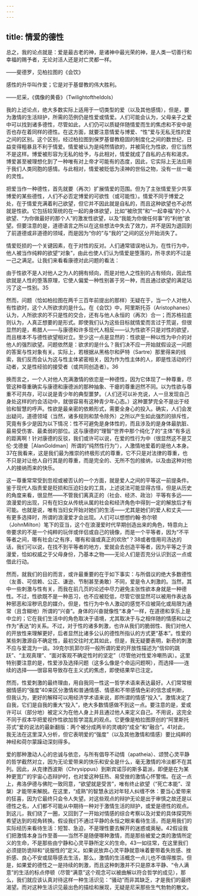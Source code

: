 ```yaml
---
---
---
```

title: 情爱的德性
---




总之，我的论点就是：爱是最古老的神，是诸神中最光荣的神，是人类一切善行和幸福的赐予者，无论对活人还是对亡灵都一样。

——斐德罗，见柏拉图的《会饮》

感性的升华叫作爱；它是对于基督教的伟大胜利。

——尼采，《偶像的黄昏》（TwilightoftheIdols）

我的上述论点，绝大多数实际上适用于一切类型的爱（以及其他感情），但是，要为激情的生活辩护，所需的范例仍是性爱或情爱。人们可能会认为，父母亲子之爱中可以找到诸多德性，尽管如此，人们仍可以质疑伴随情爱而生的焦虑和不安中是否也存在着同样的德性。在这方面，就要注意情爱与博爱、“性”爱与无私无性的爱之间的区别。这个区别，经过柏拉图到保罗基督教稳固的制度化之间的数世纪，日益变得粗暴且不利于情爱。情爱被认为是纯然情欲的，并被简化为性欲，但它当然不是这样。博爱被形容为无私的给予，与此相对，情爱就成了自私的占有和渴求。博爱甚至被理想化到了一种唯有对上帝才可能有的态度，因此，它实际上无法应用于我们人类同胞的感情。与此相对，情爱被贬低为渎神的世俗之物，没有一丝一毫的灵性。

把爱当作一种德性，首先就要（再次）扩展情爱的范围。但为了主张情爱至少共享博爱的某些德性，人们不必否定博爱的可欲性（或可能性）。情爱不同于博爱之处，在于情爱充满着利己欲望，但它并不因此就是自私的，而且这种欲望也不必然就是性欲。它包括较笼统的在一起的身体欲望，比如“被欣赏”和“一起幸福”的个人欲望、“为你做最好的那个人”的激发性欲望，以及“我能为你做任何事”的“利他”欲望。但要注意的是，道德语言之所以在这些想法中失去了效力，并不是因为退回到了前道德或非道德的领域，而是因为“你的”与“我的”之间的区分开始消失了。

情爱贬损的一个关键因素，在于对性的反对。人们通常错误地认为，在性行为中，他人被当作纯粹的欲望“对象”，由此也使人们认为情爱是堕落的，所寻求的不过是一己之满足。让我们来看看康德对此问题的看法：

由于性欲不是人对他人之为人的拥有倾向，而是对他人之性别的占有倾向，因此性欲就是人性的堕落原理，它使人偏爱一种性别甚于另一种，而且通过欲望的满足玷污了这一性别。35

然而，问题（恰如柏拉图在两千三百年前提出的那样）无疑在于，当一个人对他人有性欲时，这个人所欲求的是什么。在《会饮》中，阿里斯托芬（Aristophanes）认为，人所欲求的不只是性的交合，还有与他人永恒的（再次）合一；而苏格拉底则认为，人真正想要的是形式。即使我们认为这些目标就情爱而言过于荒诞，但很显然的是，希腊人——与康德和许多现代人相反——认为性欲不只是对性的欲望，而且根本不与德性欲望相对立。至少这一点是显然的：性欲是一种以性为中介的对他人的强烈欲望。问题依然是：欲求的是什么？我们决不应一开始就假设这一问题的答案与性对象有关。实际上，若根据从黑格尔和萨特（Sartre）那里得来的线索，我们反而会认为这与性主体紧密相关，因为作为性主体的人，即是性活动的行动者，又是性经验的接受者（或共同创造者）。36

换而言之，一个人对他人充满激情的依恋是一种德性，因为它体现了一种尊重，尽管这种尊重确实与康德和康德派的那种抽象、干瘪的尊重迥然不同。以为性欲与尊重不可共存，可以说是青少年的典型噩梦。（人们还可以补充说，人一旦发现自己身处这样的约会活动中，就很容易有这种青少年心态。）这种噩梦完全不是出于经验和智慧的呼声。性欲是最亲密的依赖形式，需要全身心的投入。确实，人们会发出疑问，道德领域（当然，诸多规则和禁令除外）之所以产生如此强烈的排斥性，究竟有多少是因为以下情况：性不可避免是身体性的，而且涉及的是身体最肮脏、最易受伤害、最柔弱的部位。这与康德的“理智”世界中那个纯化了的“主体”有多远的距离啊！针对康德的反驳，我们或许可以说，在爱的性行为中（很显然这不是艾伦·戈德曼［AlanGoldman］所谓的“纯然性行为”），人激情地爱着的是他人本身。37在我看来，这是我们最为推崇的终极形式的尊重，它不只是对法律的尊重，也不只是对让他人自行其是的尊重，而是完全的、无所不包的接纳，以及由这种对他人的接纳而来的快乐。

这一尊重常常受到忽视或被否认的一个方面，就是爱人之间的平等这一前提条件。鉴于现代人指责爱是贬损和压迫妇女的工具，上述说法可能显得古怪，但是从历史的角度来看，很显然——不管我们离真正的（社会、经济、政治）平等有多远——浪漫爱的出现，只有在妇女从传统从属的社会和经济角色中得到一定的解放后才有可能。也就是说，唯有当妇女开始对她们的生活——尤其是她们的爱人和丈夫——有更多选择时，所谓的浪漫爱才会出现。人们可以想想约翰·弥尔顿（JohnMilton）笔下的亚当，这个在浪漫爱时代早期创造出来的角色，特意向上帝要求的不是一个纯粹的玩伴或伴侣或自己的镜像，而是一个平等者，因为“不平等者之间，哪有社会/之有序，哪有和谐或真正的欢欣”？38或者借用司汤达的话，我们可以说，在找不到平等者的地方，爱就会去创造平等者，因为平等之于浪漫爱，恰如权威之于父母身份，乃基本之物——无论人们是否充分认识到这一点或借此行动。

然而，就我们的目的而言，或许最重要的在于如下事实：与所倡议的绝大多数德性（友善、可信赖、公正、谦逊、节制甚至勇敢）不同，爱是令人刺激的。当然，其中一些刺激与性有关，而我在前几页的论述中尽力避免主张性欲本身就是一种德性。不过，性欲既不是一种恶习，也不应被贬低，尽管它很显然可以被用作表达各种邪恶和淫秽讯息的媒介。但是，性行为中令人激动的感觉不应被简化或局限为通常（且含糊地）所谓的“兴奋”。身体的兴奋就像性“本身”一样，在道德和享乐上是中立的；它在我们生活中的角色取决于语境，尤其取决于与之相伴随的情感和以之作为“表达”的关系。不过，对于性的诸多刺激，也许从我们的脆弱性、我们对他人的开放性来理解更好，后者显然比诸多公认的德性所指认的方式更“基本”。性爱的某些刺激源自不确定性，最初交往时尤其如此，但是，我无疑要表明，新奇的刺激不应与爱混为一谈。39克尔凯郭尔将一般所谓的爱的开放性描述为“信仰的跳跃”、“主观真理”、“面对客观不确定性时的坚定”（尽管他对性爱冷嘲热讽）。这里特别要注意的是，性爱涉及选择问题（这多么像是个命运问题啊），而选择——连续的选择——很容易导致存在主义式的焦虑，即使结果早已注定。

然而，性爱刺激的最终理由，用自我同一性这一哲学术语来表达最好。人们常常根据情感的“强度”40来区分激情和普通情感、情感和不带感情色彩的信念或判断，但我认为，更好的解释可以用经济学术语来说，即所谓的情感“投入”。激情决定了自我，它们是自我的重大“投入”，绝大多数情感做不到这一点。要注意的是，爱或许可以（部分地）被定义为在他人身上并且通过他人来定义自己。不用说，这完全不同于叔本华把爱视作性欲加哲学混乱的观点。它更像是柏拉图原创的“阿里斯托芬式”爱的说法的最新翻版：两个被分成两半的灵魂的“成全”和“融合”。41对此，我无法在这里深入分析，但它表明爱的“强度”（以及其他激情和情感）要比纯粹的神经和荷尔蒙躁动深刻得多。

爱的那种激动人心的忠诚与依恋，与所有倡导不动情（apatheia）、颂赞心灵平静的哲学截然对立，因为无论爱带来的快乐和安全是什么，毫无激情的冷淡都不在其列。因此，从克律西波斯（Chrysippus）到斯宾诺莎的斯多葛派，即便是在为某种更宽广的宇宙心态辩护时，也对爱这种狂热、易受挫的激情心怀警惕。在这一点上，弗洛伊德与佛陀一致同意，“欲望就是受苦”，唯有终止欲望（“死亡本能”、涅槃）才能带来解脱。在这里，“成熟”的智慧永远对年轻人纠缠不休：要当心爱带来的狂喜，因为它最终只会令人失望。对这些观点的辩护无论是出于审慎之故还是以德性之名，人们都不可能从中期待一种对于激情生活的辩护，或爱是德性的观点。到这儿，我们绕了一圈，又回到了一开始对情感的综合考察以及对爱的具体探究所希望达到的视角转换。假设我们不通过平静的永恒之眼来看待生活，而是用我们的实际经历来看待生活：短暂、急迫，不是理性要去解开的迷惑或奥秘。42假设我们把激情本身当作至善——当然不是随便哪种激情，而是那些被爱之类的激情所定义的生命，不是那些由宁静和心灵平静所定义的生命。43一如往常，在这里我们必须提防诡辩和“说服性的”定义。如果说放弃心灵平静就意味着要带着失败感、挫折感、良心不安或屈辱感去生活，那么，激情的生活概念一点儿也不值得推崇。但是，如果爱的德性之一是持续的刺激，而且这种刺激并不只是原本平静、“令人满意”的生活的标点停顿（尽管“满意”这个观念可以被曲解以符合哲学的成见），那么，我们就应该认真对待这样一种生活识见：“骚动”而非其缺乏，才是我们的最终渴望。而对这种生活识见最出色的描绘和展现，无疑是尼采那些生气勃勃的散文。